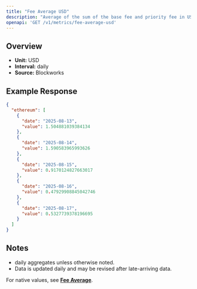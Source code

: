 ```yaml
---
title: "Fee Average USD"
description: "Average of the sum of the base fee and priority fee in USD that day"
openapi: 'GET /v1/metrics/fee-average-usd'
---
```


## Overview

- **Unit:** USD
- **Interval:** daily
- **Source:** Blockworks

## Example Response

```json
{
  "ethereum": [
    {
      "date": "2025-08-13",
      "value": 1.504881039384134
    },
    {
      "date": "2025-08-14",
      "value": 1.590583965993626
    },
    {
      "date": "2025-08-15",
      "value": 0.9170124827663017
    },
    {
      "date": "2025-08-16",
      "value": 0.47929908845042746
    },
    {
      "date": "2025-08-17",
      "value": 0.5327739378196695
    }
  ]
}
```

## Notes
- daily aggregates unless otherwise noted.
- Data is updated daily and may be revised after late-arriving data.


<Note>For native values, see **[Fee Average](./fee-average)**.</Note>